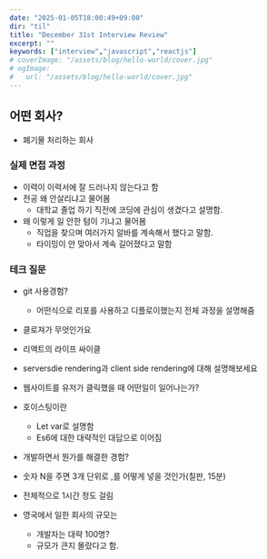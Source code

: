 ```yaml
---
date: "2025-01-05T18:00:49+09:00"
dir: "til"
title: "December 31st Interview Review"
excerpt: ""
keywords: ["interview","javascript","reactjs"]
# coverImage: "/assets/blog/hello-world/cover.jpg"
# ogImage:
#   url: "/assets/blog/hello-world/cover.jpg"
---
```


## 어떤 회사?
- 폐기물 처리하는 회사

### 실제 면접 과정

- 이력이 이력서에 잘 드러나지 않는다고 함
- 전공 왜 안살리냐고 물어봄
    - 대학교 졸업 하기 직전에 코딩에 관심이 생겼다고 설명함.
- 왜 이렇게 일 안한 텀이 기냐고 물어봄
    - 직업을 찾으며 여러가지 알바를 계속해서 했다고 말함.
    - 타이밍이 안 맞아서 계속 길어졌다고 말함

### 테크 질문

- git 사용경험?
    - 어떤식으로 리포를 사용하고 디플로이했는지 전체 과정을 설명해줌
- 클로져가 무엇인가요
- 리액트의 라이프 싸이클
- serversdie rendering과 client side rendering에 대해 설명해보세요

- 웹사이트를 유저가 클릭했을 때 어떤일이 일어나는가?
- 호이스팅이란
    - Let var로 설명함
    - Es6에 대한 대략적인 대답으로 이어짐

- 개발하면서 뭔가를 해결한 경험?
- 숫자 N을 주면 3개 단위로 ,를 어떻게 넣을 것인가(칠판, 15분)

- 전체적으로 1시간 정도 걸림
- 영국에서 일한 회사의 규모는
    - 개발자는 대략 100명?
    - 규모가 큰지 몰랐다고 함.
